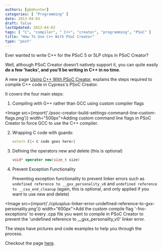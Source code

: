 ```yaml
---
authors: [gbmhunter]
categories: [ "Programming" ]
date: 2013-04-03
draft: false
lastUpdated: 2013-04-03
tags: [ "C", "compiler", " C++", "creator", "programming", "PSoC" ]
title: "How To Use C++ With PSoC Creator"
type: "post"
---
```



Ever wanted to write C++ for the PSoC 5 or 5LP chips in PSoC Creator?

Well, although PSoC Creator doesn't natively support it, you can quite easily **do a few 'hacks', and you'll be writing in C++ in no time**.

A new page [Using C++ With PSoC Creator](/programming/microcontrollers/psoc/using-cplusplus-with-psoc-creator), explains the steps required to compile C++ code in Cypress's PSoC Creator.

It covers the four main steps:

1. Compiling with G++ rather than GCC using custom compiler flags


<Image src={import('./psoc-creator-build-settings-command-line-custom-flags.png')} width="500px">Adding custom command line flags in PSoC Creator to force GCC to use the C++ compiler.</Image>

2. Wrapping C code with guards:

    ```c++
    extern C{< C code goes here>}
    ```

3. Defining the operators new and delete (this is optional)

    ```c++
    void* operator new(size_t size)
    ```

4. Prevent Exception Functionality

    Preventing exception functionality to prevent linker errors such as `undefined reference to __gxx_personality_v0` and `undefined reference to __cxa_end_cleanup` (again, this is optional, and only applied if you want to use new and delete)
    

<Image src={import('./cplusplus-linker-error-undefined-reference-to-gxx-personality.png')} width="600px">Add the custom compile flag '-fno-exceptions' to every .cpp file you want to compile in PSoC Creator to prevent the 'undefined reference to __gxx_personality_v0' linker error.</Image>

The steps have pictures and code examples to help you through the process.

Checkout the page [here](/programming/microcontrollers/psoc/using-cplusplus-with-psoc-creator).
